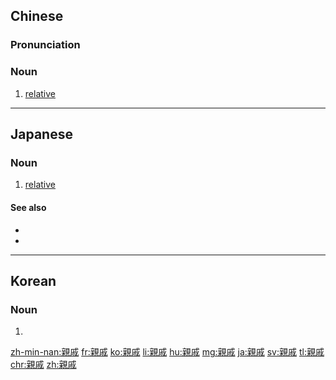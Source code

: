 {{also|亲戚}}
==Chinese==
{{zh-forms|s=亲戚}}

===Pronunciation===
{{zh-pron
|m=qīnqī,tl=y
|ma=Zh-qinqi.ogg
|c=can1 cik1
|c-t=tin1 tet2
|g=qin1 qit
|h=pfs=chhîn-chhit
|j=qing1 qing1-3
|j_note=Assimilation in the rhyme of 戚
|md=chĭng-chék
|mn=xm,zz,tw:chhin-chhek/qz:chhin-chhiak
|x=qin1 qi6
|cat=n
}}

===Noun===
{{zh-noun}}

# [[relative]]

{{zh-cat|Elementary}}

----

==Japanese==
{{ja-kanjitab|しん|せき|yomi=on}}

===Noun===
{{ja-noun|しんせき}}

# [[relative]]
#: {{ja-usex|いやな'''親戚'''が来る。|いや な '''しんせき''' が くる。|Noisome '''relatives''' are coming.}}

====See also====
* {{ja-r|家族|gloss=family|かぞく}}
* {{ja-r|近親|gloss=close relative|きんしん}}

----

==Korean==
{{ko-hanjatab}}

===Noun===
{{ko-noun|hj|hangeul=친척}}

# {{hanja form of|친척|kinsmen}}

[[zh-min-nan:親戚]]
[[fr:親戚]]
[[ko:親戚]]
[[li:親戚]]
[[hu:親戚]]
[[mg:親戚]]
[[ja:親戚]]
[[sv:親戚]]
[[tl:親戚]]
[[chr:親戚]]
[[zh:親戚]]